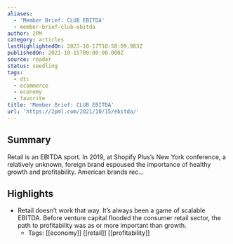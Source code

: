 ```yaml
---
aliases:
  - 'Member Brief: CLUB EBITDA'
  - member-brief-club-ebitda
author: 2PM
category: articles
lastHighlightedOn: 2023-10-17T10:58:09.983Z
publishedOn: 2021-10-15T00:00:00.000Z
source: reader
status: seedling
tags:
  - dtc
  - ecommerce
  - economy
  - favorite
title: 'Member Brief: CLUB EBITDA'
url: 'https://2pml.com/2021/10/15/ebitda/'
---
```

## Summary

Retail is an EBITDA sport. In 2019, at Shopify Plus’s New York conference, a relatively unknown, foreign brand espoused the importance of healthy growth and profitability. American brands rec…

## Highlights

- Retail doesn’t work that way. It’s always been a game of scalable EBITDA. Before venture capital flooded the consumer retail sector, the path to profitability was as or more important than growth.
    - Tags: [[economy]] [[retail]] [[profitability]]
